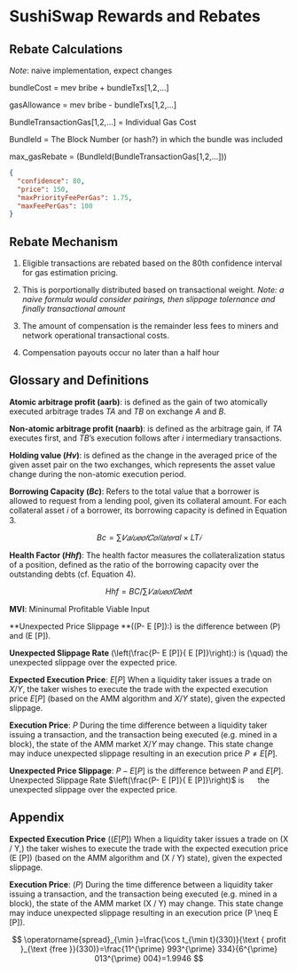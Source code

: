 # SushiSwap Rewards and Rebates

## Rebate Calculations

_Note_: naive implementation, expect changes

bundleCost = mev bribe + bundleTxs[1,2,...]

gasAllowance = mev bribe - bundleTxs[1,2,...]

BundleTransactionGas[1,2,...] = Individual Gas Cost

BundleId = The Block Number (or hash?) in which the bundle was included

max_gasRebate = (BundleId(BundleTransactionGas[1,2,...]))

```json
{
  "confidence": 80,
  "price": 150,
  "maxPriorityFeePerGas": 1.75,
  "maxFeePerGas": 100
}
```

## Rebate Mechanism

1. Eligible transactions are rebated based on the 80th confidence interval for
   gas estimation pricing.

2. This is porportionally distributed based on transactional weight. _Note: a
   naive formula would consider pairings, then slippage tolernance and finally
   transactional amount_

3. The amount of compensation is the remainder less fees to miners and network
   operational transactional costs.

4. Compensation payouts occur no later than a half hour

## Glossary and Definitions

**Atomic arbitrage profit (aarb)**: is defined as the gain of two atomically
executed arbitrage trades $TA$ and $TB$ on exchange $A$ and $B$.

**Non-atomic arbitrage profit (naarb)**: is defined as the arbitrage gain, if
$TA$ executes first, and $TB$’s execution follows after $i$ intermediary
transactions.

**Holding value ($Hv$)**: is defined as the change in the averaged price of the
given asset pair on the two exchanges, which represents the asset value change
during the non-atomic execution period.

**Borrowing Capacity ($Bc$)**: Refers to the total value that a borrower is
allowed to request from a lending pool, given its collateral amount. For each
collateral asset 𝑖 of a borrower, its borrowing capacity is defined in
Equation 3.

$$ Bc =∑︁ 𝑉 𝑎𝑙𝑢𝑒 𝑜𝑓 𝐶𝑜𝑙𝑙𝑎𝑡𝑒𝑟al × LT𝑖 $$

**Health Factor ($Hhf$)**: The health factor measures the collateralization
status of a position, defined as the ratio of the borrowing capacity over the
outstanding debts (cf. Equation 4).

$$ Hhf = BC / ∑︁ 𝑉𝑎𝑙𝑢𝑒 𝑜𝑓 𝐷𝑒𝑏𝑡t $$

**MVI**: Mininumal Profitable Viable Input

**Unexpected Price Slippage **\((P- E [P]):\) is the difference between \(P\)
and \(E [P]\).

**Unexpected Slippage Rate** \(\left(\frac{P- E [P]}{ E [P]}\right):\) is
\(\quad\) the unexpected slippage over the expected price.

**Expected Execution Price**: $E [P]$ When a liquidity taker issues a trade on
$X / Y,$ the taker wishes to execute the trade with the expected execution price
$E [P]$ (based on the AMM algorithm and $X / Y$ state), given the expected
slippage.

**Execution Price**: $P$ During the time difference between a liquidity taker
issuing a transaction, and the transaction being executed (e.g. mined in a
block), the state of the AMM market $X / Y$ may change. This state change may
induce unexpected slippage resulting in an execution price $P \neq E [P]$.

**Unexpected Price Slippage**: $P- E [P]$ is the difference between $P$ and
$E [P]$. Unexpected Slippage Rate $\left(\frac{P- E [P]}{ E [P]}\right)$ is
$\quad$ the unexpected slippage over the expected price.

## Appendix

**Expected Execution Price** $(( E [P])$ When a liquidity taker issues a trade
on \(X / Y,\) the taker wishes to execute the trade with the expected execution
price \(E [P]\) (based on the AMM algorithm and \(X / Y\) state), given the
expected slippage.

**Execution Price**: $(P)$ During the time difference between a liquidity taker
issuing a transaction, and the transaction being executed (e.g. mined in a
block), the state of the AMM market \(X / Y\) may change. This state change may
induce unexpected slippage resulting in an execution price \(P \neq E [P]\).

$$
\operatorname{spread}_{\min }=\frac{\cos t_{\min t}(330)}{\text { profit }_{\text {free }}(330)}=\frac{11^{\prime} 993^{\prime} 334}{6^{\prime} 013^{\prime} 004}=1.9946
$$
